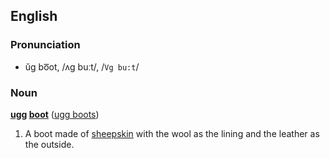 ==English==
===Pronunciation===
*ŭg bo͞ot, /ʌɡ buːt/, /<tt>Vg bu:t</tt>/

===Noun===
'''[[ugg]] [[boot]]''' ([[ugg boots]])

# A boot made of [[sheepskin]] with the wool as the lining and the leather as the outside.